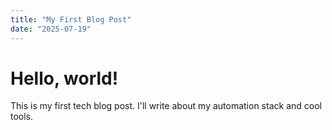 ```yaml
---
title: "My First Blog Post"
date: "2025-07-19"
---
```


# Hello, world!

This is my first tech blog post. I'll write about my automation stack and cool tools.
